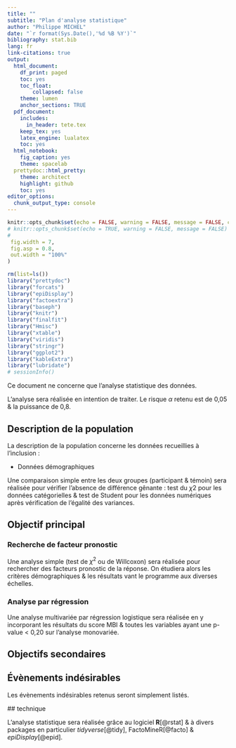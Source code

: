 ```yaml
---
title: ""
subtitle: "Plan d'analyse statistique"
author: "Philippe MICHEL"
date: "`r format(Sys.Date(),'%d %B %Y')`"
bibliography: stat.bib
lang: fr
link-citations: true
output:
  html_document:
    df_print: paged
    toc: yes
    toc_float: 
        collapsed: false
    theme: lumen
    anchor_sections: TRUE
  pdf_document:
    includes:
      in_header: tete.tex
    keep_tex: yes
    latex_engine: lualatex
    toc: yes  
  html_notebook:
    fig_caption: yes
    theme: spacelab
  prettydoc::html_pretty:
    theme: architect
    highlight: github
    toc: yes
editor_options:
  chunk_output_type: console
---
```


```r
knitr::opts_chunk$set(echo = FALSE, warning = FALSE, message = FALSE, cache = FALSE,
# knitr::opts_chunk$set(echo = TRUE, warning = FALSE, message = FALSE)
#
 fig.width = 7,
 fig.asp = 0.8,
 out.width = "100%"
)
```

```r
rm(list=ls())
library("prettydoc")
library("forcats")
library("epiDisplay")
library("factoextra")
library("baseph")
library("knitr")
library("finalfit")
library("Hmisc")
library("xtable")
library("viridis")
library("stringr")
library("ggplot2")
library("kableExtra")
library("lubridate")
# sessionInfo()
```

Ce document ne concerne que l'analyse statistique des données. 

L'analyse sera réalisée en intention de traiter. Le risque $\alpha$ retenu est de 0,05 & la puissance de 0,8.

## Description de la population

La description de la population concerne les données recueillies à l'inclusion :

- Données démographiques


Une comparaison simple entre les deux groupes (participant & témoin) sera réalisée pour vérifier l'absence de différence gênante : test du $\chi 2$ pour les données catégorielles & test de Student pour les données numériques après vérification de l'égalité des variances. 


## Objectif principal


### Recherche de facteur pronostic

Une analyse simple (test de $\chi^2$ ou de Willcoxon) sera réalisée pour rechercher des facteurs pronostic de la réponse. On étudiera alors les critères démographiques & les résultats vant le programme aux diverses échelles. 

### Analyse par régression

Une analyse multivariée par régression logistique sera réalisée en y incorporant les résultats du score MBI & toutes les variables ayant une p-value < 0,20 sur l'analyse monovariée. 

## Objectifs secondaires 


## Évènements indésirables
 
 Les évènements indésirables retenus seront simplement listés. 
 
 ## technique
 
 L'analyse statistique sera réalisée grâce au logiciel **R**[@rstat] & à divers packages en particulier *tidyverse*[@tidy], FactoMineR[@facto] & *epiDisplay*[@epid].
